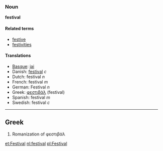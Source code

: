 ===Noun===
'''festival'''

====Related terms====
*[[festive]]
*[[festivities]]

====Translations====
*[[Basque]]: [[jai]]
*Danish: [[festival]] ''c''
*Dutch: festival ''n''
*French: festival ''m''
*German: Festival ''n''
*Greek: [[φεστιβάλ]] (festival)
*Spanish: festival ''m''
*Swedish: festival ''c''
----
==Greek==

#Romanization of φεστιβάλ

[[et:Festival]]
[[nl:festival]]
[[pl:Festival]]